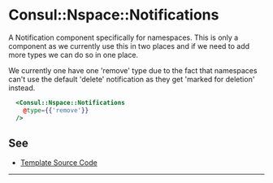 # Consul::Nspace::Notifications

A Notification component specifically for namespaces. This is only a component as we currently use this in two places and if we need to add more types we can do so in one place.

We currently one have one 'remove' type due to the fact that namespaces can't use the default 'delete' notification as they get 'marked for deletion' instead.

```hbs preview-template
  <Consul::Nspace::Notifications
    @type={{'remove'}}
  />
```



## See

- [Template Source Code](./index.hbs)

---

